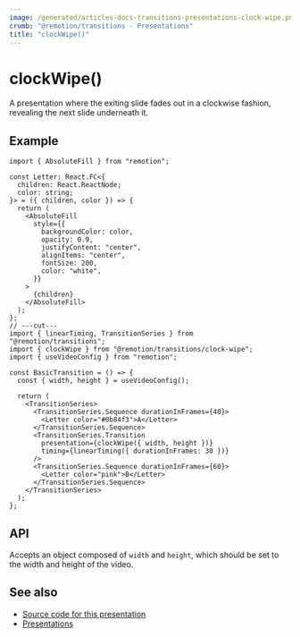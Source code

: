 ```yaml
---
image: /generated/articles-docs-transitions-presentations-clock-wipe.png
crumb: "@remotion/transitions - Presentations"
title: "clockWipe()"
---
```


# clockWipe()<AvailableFrom v="4.0.73"/>

A presentation where the exiting slide fades out in a clockwise fashion, revealing the next slide underneath it.

<Demo type="clock-wipe" />

## Example

```tsx twoslash title="ClockWipeTransition.tsx"
import { AbsoluteFill } from "remotion";

const Letter: React.FC<{
  children: React.ReactNode;
  color: string;
}> = ({ children, color }) => {
  return (
    <AbsoluteFill
      style={{
        backgroundColor: color,
        opacity: 0.9,
        justifyContent: "center",
        alignItems: "center",
        fontSize: 200,
        color: "white",
      }}
    >
      {children}
    </AbsoluteFill>
  );
};
// ---cut---
import { linearTiming, TransitionSeries } from "@remotion/transitions";
import { clockWipe } from "@remotion/transitions/clock-wipe";
import { useVideoConfig } from "remotion";

const BasicTransition = () => {
  const { width, height } = useVideoConfig();

  return (
    <TransitionSeries>
      <TransitionSeries.Sequence durationInFrames={40}>
        <Letter color="#0b84f3">A</Letter>
      </TransitionSeries.Sequence>
      <TransitionSeries.Transition
        presentation={clockWipe({ width, height })}
        timing={linearTiming({ durationInFrames: 30 })}
      />
      <TransitionSeries.Sequence durationInFrames={60}>
        <Letter color="pink">B</Letter>
      </TransitionSeries.Sequence>
    </TransitionSeries>
  );
};
```

## API

Accepts an object composed of `width` and `height`, which should be set to the width and height of the video.

## See also

- [Source code for this presentation](https://github.com/remotion-dev/remotion/blob/main/packages/transitions/src/presentations/clockwipe.tsx)
- [Presentations](/docs/transitions/presentations)

